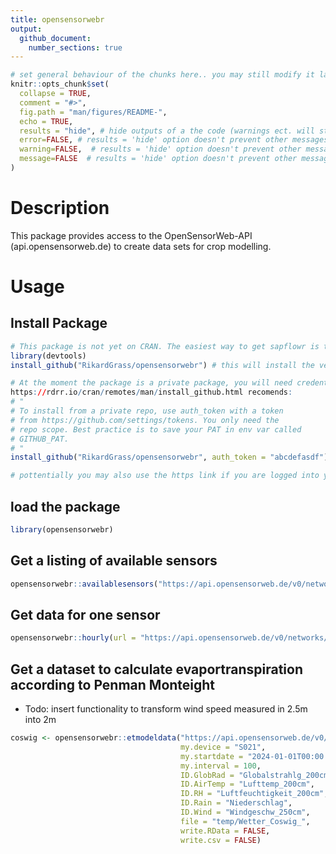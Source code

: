 ```yaml
---
title: opensensorwebr
output:
  github_document:
    number_sections: true
---
```


<!-- README.md is generated from README.Rmd. Please edit that file -->

```r
# set general behaviour of the chunks here.. you may still modify it later in the chunks
knitr::opts_chunk$set(
  collapse = TRUE,
  comment = "#>",
  fig.path = "man/figures/README-",
  echo = TRUE, 
  results = "hide", # hide outputs of a the code (warnings ect. will still be printed; comand to unable in individual chunks: results="markup")
  error=FALSE, # results = 'hide' option doesn't prevent other messages to be printed. To hide them like this, they will still be printed to console
  warning=FALSE,  # results = 'hide' option doesn't prevent other messages to be printed. To hide them like this, they will still be printed to console
  message=FALSE  # results = 'hide' option doesn't prevent other messages to be printed. To hide them like this, they will still be printed to console
)
```

# Description
This package provides access to the OpenSensorWeb-API (api.opensensorweb.de) to create data sets for crop modelling. 

# Usage

## Install Package
```r
# This package is not yet on CRAN. The easiest way to get sapflowr is to install it via github:
library(devtools)
install_github("RikardGrass/opensensorwebr") # this will install the version on "main"
```

```r
# At the moment the package is a private package, you will need credentials
https://rdrr.io/cran/remotes/man/install_github.html recomends: 
# "
# To install from a private repo, use auth_token with a token
# from https://github.com/settings/tokens. You only need the
# repo scope. Best practice is to save your PAT in env var called
# GITHUB_PAT.
# "
install_github("RikardGrass/opensensorwebr", auth_token = "abcdefasdf")

# pottentially you may also use the https link if you are logged into your github account at the same time (e.g. via www.github.de in our browser)
```

## load the package
```r
library(opensensorwebr)
```

## Get a listing of available sensors
```r
opensensorwebr::availablesensors("https://api.opensensorweb.de/v0/networks/AMMS_WETTERDATEN", my.device = "S034")
```

## Get data for one sensor
```r
opensensorwebr::hourly(url = "https://api.opensensorweb.de/v0/networks/AMMS_WETTERDATEN", my.device = "S021", my.sensor = "Niederschlag", aggregation = "MEAN", my.interval = 1000, my.startdate = "2015-09-18T00:00:00Z")

```

## Get a dataset to calculate evaportranspiration according to Penman Monteight
- Todo: insert functionality to transform wind speed measured in 2.5m into 2m
```r
coswig <- opensensorwebr::etmodeldata("https://api.opensensorweb.de/v0/networks/AMMS_WETTERDATEN",
                                      my.device = "S021",
                                      my.startdate = "2024-01-01T00:00:00Z",
                                      my.interval = 100,
                                      ID.GlobRad = "Globalstrahlg_200cm",
                                      ID.AirTemp = "Lufttemp_200cm",
                                      ID.RH = "Luftfeuchtigkeit_200cm",
                                      ID.Rain = "Niederschlag",
                                      ID.Wind = "Windgeschw_250cm",
                                      file = "temp/Wetter_Coswig_",
                                      write.RData = FALSE,
                                      write.csv = FALSE)
```
